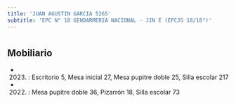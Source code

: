 ```yaml
---
title: 'JUAN AGUSTIN GARCIA 5265'
subtitle: 'EPC N° 18 GENDARMERIA NACIONAL - JIN E (EPCJS 18/18°)'
---
```


#


## Mobiliario

*  (2023) : Escritorio 5, Mesa inicial 27, Mesa pupitre doble 25, Silla escolar 217 

*  (2022) : Mesa pupitre doble 36, Pizarrón 18, Silla escolar 73 



